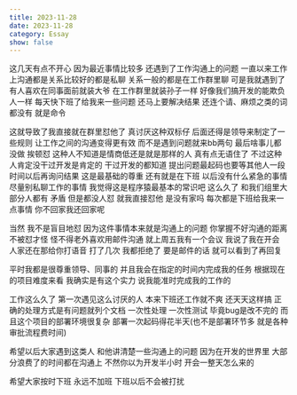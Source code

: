 ```yaml
---
title: 2023-11-28
date: 2023-11-28
category: Essay
show: false
---
```


这几天有点不开心 因为最近事情比较多 还遇到了工作沟通上的问题
一直以来工作上沟通都是关系比较好的都是私聊 关系一般的都是在工作群里聊
可是我就遇到了有人喜欢在同事面前就装大爷 在工作群里就装孙子一样 好像我们搞开发的能欺负人一样
每天快下班了给我来一些问题 还马上要解决结果 还连个请、麻烦之类的词都没有 就是命令

这就导致了我直接就在群里怼他了 真讨厌这种双标仔
后面还得是领导来制定了一些规则 让工作之间的沟通变得更有效 而不是遇到问题就来bb两句 最后啥事儿都没做 挨顿怼
这种人不知道是情商低还是就是那样的人 真有点无语住了 不过这种人肯定没干过开发是肯定的 干过开发的都知道
提出问题最起码也要等其他人一段时间以后再询问结果 这是最基础的尊重 还有就是在下班
以后没有什么紧急的事情 尽量别私聊工作的事情 我觉得这是程序猿最基本的常识吧 这么久了 和我们组里大部分人都有
矛盾 但是都没人怼 就我直接怼他 是没有家吗 每次都是下班给我来一点事情 你不回家我还回家呢

当然 我不是盲目地怼 因为这件事情本来就是沟通上的问题 你掌握不好沟通的距离 不被怼才怪
怪不得老外喜欢用邮件沟通 就上周五我有一个会议 我说了我在开会 人家还在那给你打语音 打了几次 我都拒绝了
要是邮件的话 就可以看到了再回复

平时我都是很尊重领导、同事的 并且我会在指定的时间内完成我的任务 根据现在的项目难度来看 我确实是有这个实力
说我能准时完成我的工作的

工作这么久了 第一次遇见这么讨厌的人 本来下班还工作就不爽 还天天这样搞 正确的处理方式是有问题就列个文档 一次性处理
一次性测试 毕竟bug是改不完的 而且这个项目的部署环境很复杂 部署一次起码得花半天(也不是部署环节多 就是各种审批流程费时间)

希望以后大家遇到这类人 和他讲清楚一些沟通上的问题 因为在开发的世界里 大部分浪费了的时间都在沟通上 不然你以为开发半小时
开会一整天怎么来的

希望大家按时下班 永远不加班 下班以后不会被打扰
